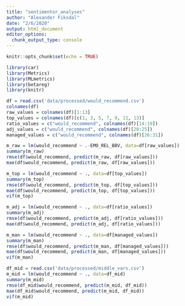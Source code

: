 ```yaml
---
title: "sentimentor_analyses"
author: "Alexander Fiksdal"
date: "2/6/2020"
output: html_document
editor_options: 
  chunk_output_type: console
---
```


```r
knitr::opts_chunk$set(echo = TRUE)
```


```r
library(car)
library(Metrics)
library(MLmetrics)
library(betareg)
library(knitr)
```

```r
df = read.csv('data/processed/would_recommend.csv')
colnames(df)
raw_values = colnames(df)[1:13]
top_values = colnames(df)[c(1, 3, 5, 7, 9, 11, 13)]
ratio_values = c("would_recommend", colnames(df)[14:19])
adj_values = c("would_recommend", colnames(df)[20:25])
managed_values = c("would_recommend", colnames(df)[26:31])
```

```r
m_raw = lm(would_recommend ~ .-EMO_REL_BBV, data=df[raw_values])
summary(m_raw)
rmse(df$would_recommend, predict(m_raw, df[raw_values]))
mae(df$would_recommend, predict(m_raw, df[raw_values]))
```

```r
m_top = lm(would_recommend ~ ., data=df[top_values])
summary(m_top)
rmse(df$would_recommend, predict(m_top, df[top_values]))
mae(df$would_recommend, predict(m_top, df[top_values]))
vif(m_top)
```

```r
m_adj = lm(would_recommend ~ ., data=df[ratio_values])
summary(m_adj)
rmse(df$would_recommend, predict(m_adj, df[ratio_values]))
mae(df$would_recommend, predict(m_adj, df[ratio_values]))

```

```r
m_man = lm(would_recommend ~ ., data=df[managed_values])
summary(m_man)
rmse(df$would_recommend, predict(m_man, df[managed_values]))
mae(df$would_recommend, predict(m_man, df[managed_values]))
vif(m_man)
```

```r
df_mid = read.csv('data/processed/middle_vars.csv')
m_mid = lm(would_recommend ~ ., data=df_mid)
summary(m_mid)
rmse(df_mid$would_recommend, predict(m_mid, df_mid))
mae(df_mid$would_recommend, predict(m_mid, df_mid))
vif(m_mid)
```
